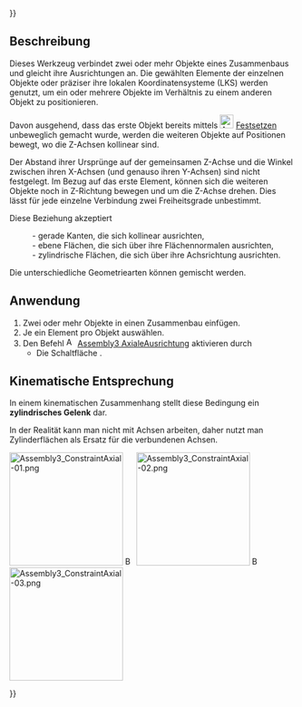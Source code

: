 {{UnfinishedDocu{{#translation:}}}}
<languages/>

{{Docnav/de
|[[Assembly3_ConstraintAttachment/de|Befestigung]]
|[[Assembly3_ConstraintSameOrientation/de|Richtungen angleichen]]
|[[Assembly3_Workbench/de|Assembly3]]
|IconL = Part_Attachment.svg
|IconR = Assembly_ConstraintSameOrientation.svg
|IconC = Assembly3_workbench_icon.svg
}}

{{GuiCommand/de
|Name=Assembly3 ConstraintAxial
|Name/de=Assembly3 AxialeAusrichtung
|Icon=Assembly_ConstraintAxial.svg
|Workbenches=[[Assembly3_Workbench/de|Assembly3]]
}}

<span id="Description"></span>
== Beschreibung ==

Dieses Werkzeug verbindet zwei oder mehr Objekte eines Zusammenbaus und gleicht  ihre Ausrichtungen an. Die gewählten Elemente der einzelnen Objekte oder präziser ihre lokalen Koordinatensysteme (LKS) werden genutzt, um ein oder mehrere Objekte im Verhältnis zu einem anderen Objekt zu positionieren.

Davon ausgehend, dass das erste Objekt bereits mittels [[Image:Assembly ConstraintLock.svg‎‎|24px]] [[Assembly3_ConstraintLock/de|Festsetzen]] unbeweglich gemacht wurde, werden die weiteren Objekte auf Positionen bewegt, wo die Z-Achsen kollinear sind.

Der Abstand ihrer Ursprünge auf der gemeinsamen Z-Achse und die Winkel zwischen ihren X-Achsen (und genauso ihren Y-Achsen) sind nicht festgelegt. Im Bezug auf das erste Element, können sich die weiteren Objekte noch in Z-Richtung bewegen und um die Z-Achse drehen. Dies lässt für jede einzelne Verbindung zwei Freiheitsgrade unbestimmt.

Diese Beziehung akzeptiert
:- gerade Kanten, die sich kollinear ausrichten,
:- ebene Flächen, die sich über ihre Flächennormalen ausrichten,
:- zylindrische Flächen, die sich über ihre Achsrichtung ausrichten.
Die unterschiedliche Geometriearten können gemischt werden.

<span id="Usage"></span>
==Anwendung== 

# Zwei oder mehr Objekte in einen Zusammenbau einfügen.
# Je ein Element pro Objekt auswählen.
# Den Befehl [[Image:Assembly_ConstraintAxial.svg|16px]] [[Assembly3_ConstraintAxial/de|Assembly3 AxialeAusrichtung]] aktivieren durch
#* Die Schaltfläche {{Button|[[Image:Assembly_ConstraintAxial.svg|16px]] [[Assembly3_ConstraintAxial/de|Create "AxialAlignment" constraint]]}}.

<span id="Kinematic_Equivalent"></span>
== Kinematische Entsprechung ==

In einem kinematischen Zusammenhang stellt diese Bedingung ein '''zylindrisches Gelenk''' dar.

In der Realität  kann man nicht mit Achsen arbeiten, daher nutzt man Zylinderflächen als Ersatz für die verbundenen Achsen.

[[Image:Assembly3_ConstraintAxial-01.png|200px|link=]] [[Image:Button_right.svg|16px|link=]]
[[Image:Assembly3_ConstraintAxial-02.png|200px|link=]] [[Image:Button_right.svg|16px|link=]]
[[Image:Assembly3_ConstraintAxial-03.png|200px|link=]]

{{Caption|Objekte mit gesetzter Bedingung vor und nach Aktivierung des Lösers und letztlich entlang der Achse verschoben}}

   
{{Docnav/de
|[[Assembly3_ConstraintAttachment/de|Befestigung]]
|[[Assembly3_ConstraintSameOrientation/de|Richtungen angleichen]]
|[[Assembly3_Workbench/de|Assembly3]]
|IconL = Part_Attachment.svg
|IconR = Assembly_ConstraintSameOrientation.svg
|IconC = Assembly3_workbench_icon.svg
}}

{{Userdocnavi{{#translation:}}}}
